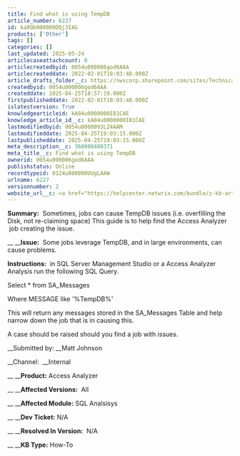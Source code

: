 ```yaml
---
title: Find what is using TempDB
article_number: 6227
id: ka0Qk000000DQj3IAG
products: ['Other']
tags: []
categories: []
last_updated: 2025-05-24
articlecaseattachcount: 0
articlecreatedbyid: 0054u000006god6AAA
articlecreateddate: 2022-02-01T18:03:48.000Z
article_drafts_folder__c: https://nwxcorp.sharepoint.com/sites/TechnicalSupportOperations/Shared%20Documents/Technical%20Knowledge%20Management/Salesforce%20Knowledge%20Drafts/kA04u0000000I81CAE
createdbyid: 0054u000006god6AAA
createddate: 2025-04-25T18:57:19.000Z
firstpublisheddate: 2022-02-01T18:03:48.000Z
islatestversion: True
knowledgearticleid: kA04u0000000I81CAE
knowledge_article_id__c: kA04u0000000I81CAE
lastmodifiedbyid: 0054u0000093LZ4AAM
lastmodifieddate: 2025-04-25T19:03:15.000Z
lastpublisheddate: 2025-04-25T19:03:15.000Z
meta_description__c: 360008408371
meta_title__c: Find what is using TempDB
ownerid: 0054u000006god6AAA
publishstatus: Online
recordtypeid: 0124u000000UUgLAAW
urlname: 6227
versionnumber: 2
website_url__c: <a href="https://helpcenter.netwrix.com/bundle/z-kb-articles-salesforce/page/kA04u0000000I81CAE.html" target="_blank">Open in a new window</a>
---
```


__Summary:__  Sometimes, jobs can cause TempDB issues (i.e. overfilling the Disk, not re-claiming space) This guide is to help find the Access Analyzer  job creating the issue.

__ ____Issue:__  Some jobs leverage TempDB, and in large environments, can cause problems.

__Instructions:__  in SQL Server Management Studio or a Access Analyzer Analysis run the following SQL Query.

Select \* from SA\_Messages

Where MESSAGE like '%TempDB%'

This will return any messages stored in the SA\_Messages Table and help narrow down the job that is in causing this.

A case should be raised should you find a job with issues.

__Submitted by: __Matt Johnson

__Channel:  __Internal

__ ____Product:__ Access Analyzer

__ ____Affected Versions:__  All

__ ____Affected Module:__ SQL Analsisys

__ ____Dev Ticket:__ N/A

__ ____Resolved In Version:__  N/A

__ ____KB Type:__ How-To